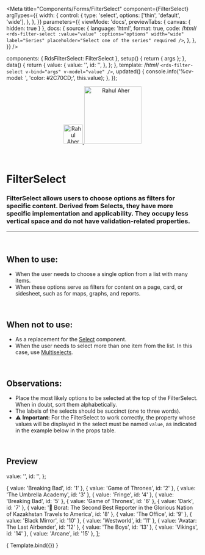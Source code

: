 
<Meta
  title="Components/Forms/FilterSelect"
  component={FilterSelect}
  argTypes={{
    width: {
      control: {
        type: 'select',
        options: ['thin', 'default', 'wide'],
      },
    },
  }}
  parameters={{
    viewMode: 'docs',
    previewTabs: { canvas: { hidden: true } },
    docs: {
      source: {
        language: 'html',
        format: true,
        code: /*html*/
        `<rds-filter-select
          :value="value"
          :options="options"
          width="wide"
          label="Series"
          placeholder="Select one of the series"
          required
        />`,
      },
    },
  }}
/>

  components: { RdsFilterSelect: FilterSelect },
  setup() {
    return { args };
  },
  data() {
    return {
      value: {
        value: '',
        id: '',
      },
    };
  },
  template: /*html*/ `
    <rds-filter-select
      v-bind="args"
      v-model="value"
    />
  `,
  updated() {
    console.info('%cv-model: ', 'color: #2C70CD;', this.value);
  },
});

<div align="center" style={{display: 'flex'}}>
    <a href="https://rahulaher.netlify.app">
        <img src="../../../img/logo/glyph-black-colored.svg" alt="Rahul Aher logo" width="50" />
        <img src="../../../img/logo/word-black-colored.svg" alt="Rahul Aher" width="150" />
    </a>
</div>

<br />
<br />

# FilterSelect

### FilterSelect allows users to choose options as filters for specific content. Derived from Selects, they have more specific implementation and applicability. They occupy less vertical space and do not have validation-related properties.
---
<br />

## When to use:
- When the user needs to choose a single option from a list with many items.
- When these options serve as filters for content on a page, card, or sidesheet, such as for maps, graphs, and reports.

<br />

## When not to use:
- As a replacement for the <a href="https://rds-design-system.netlify.app/?path=/docs/components-forms-select--select">Select</a> component.
- When the user needs to select more than one item from the list. In this case, use <a href="https://rds-design-system.netlify.app/?path=/docs/components-forms-multiselect--multiselect">Multiselects</a>.

<br />

## Observations:
- Place the most likely options to be selected at the top of the FilterSelect. When in doubt, sort them alphabetically.
- The labels of the selects should be succinct (one to three words).
- ⚠️ **Important:** For the FilterSelect to work correctly, the property whose values will be displayed in the select must be named `value`, as indicated in the example below in the props table.

<br />

## Preview

  value: '',
  id: '',
};

  { value: 'Breaking Bad', id: '1' },
  { value: 'Game of Thrones', id: '2' },
  { value: 'The Umbrella Academy', id: '3' },
  { value: 'Fringe', id: '4' },
  { value: 'Breaking Bad', id: '5' },
  { value: 'Game of Thrones', id: '6' },
  { value: 'Dark', id: '7' },
  { value: '👀 Borat: The Second Best Reporter in the Glorious Nation of Kazakhstan Travels to America', id: '8' },
  { value: 'The Office', id: '9' },
  { value: 'Black Mirror', id: '10' },
  { value: 'Westworld', id: '11' },
  { value: 'Avatar: The Last Airbender', id: '12' },
  { value: 'The Boys', id: '13' },
  { value: 'Vikings', id: '14' },
  { value: 'Arcane', id: '15' },
];

<Canvas>
  <Story
    name="Select"
    args={{
      options,
      width: 'wide',
      id: 'id',
      label: 'Series',
      placeholder: 'Select one of the series',
    }}
  >
    { Template.bind({}) }
  </Story>
</Canvas>

<ArgsTable story="Select" />
